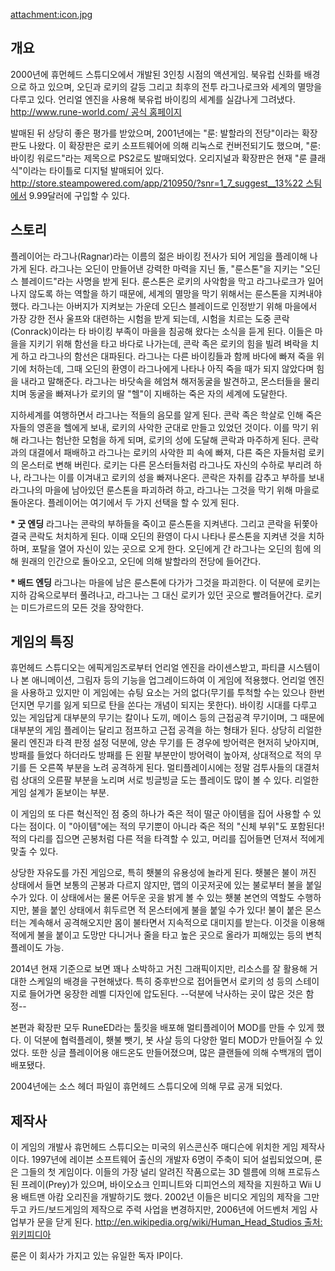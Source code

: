 attachment:icon.jpg


== 개요 ==
2000년에 휴먼헤드 스튜디오에서 개발된 3인칭 시점의 액션게임. 북유럽 신화를 배경으로 하고 있으며, 오딘과 로키의 갈등 그리고 최후의 전투 라그나로크와 세계의 멸망을 다루고 있다. 언리얼 엔진을 사용해 북유럽 바이킹의 세계를 실감나게 그려냈다. [[http://www.rune-world.com/ 공식 홈페이지]]

발매된 뒤 상당히 좋은 평가를 받았으며, 2001년에는 "룬: 발할라의 전당"이라는 확장판도 나왔다. 이 확장판은 로키 소프트웨어에 의해 리눅스로 컨버전되기도 했으며, "룬: 바이킹 워로드"라는 제목으로 PS2로도 발매되었다. 오리지널과 확장판은 현재 "룬 클래식"이라는 타이틀로 디지털 발매되어 있다. [[http://store.steampowered.com/app/210950/?snr=1_7_suggest__13%22 스팀]]에서 9.99달러에 구입할 수 있다.


== 스토리 ==
플레이어는 라그나(Ragnar)라는 이름의 젊은 바이킹 전사가 되어 게임을 플레이해 나가게 된다. 라그나는 오딘이 만들어낸 강력한 마력을 지닌 돌, "룬스톤"을 지키는 "오딘스 블레이드"라는 사명을 받게 된다. 룬스톤은 로키의 사악함을 막고 라그나로크가 일어나지 않도록 하는 역할을 하기 때문에, 세계의 멸망을 막기 위해서는 룬스톤을 지켜내야 했다. 라그나는 아버지가 지켜보는 가운데 오딘스 블레이드로 인정받기 위해 마을에서 가장 강한 전사 울프와 대련하는 시험을 받게 되는데, 시험을 치르는 도중 콘락(Conrack)이라는 타 바이킹 부족이 마을을 침공해 왔다는 소식을 듣게 된다. 이들은 마을을 지키기 위해 함선을 타고 바다로 나가는데, 콘락 족은 로키의 힘을 빌려 벼락을 치게 하고 라그나의 함선은 대파된다. 라그나는 다른 바이킹들과 함께 바다에 빠져 죽을 위기에 처하는데, 그때 오딘의 환영이 라그나에게 나타나 아직 죽을 때가 되지 않았다며 힘을 내라고 말해준다. 라그나는 바닷속을 헤엄쳐 해저동굴을 발견하고, 몬스터들을 물리치며 동굴을 빠져나가 로키의 딸 "헬"이 지배하는 죽은 자의 세계에 도달한다.

지하세계를 여행하면서 라그나는 적들의 음모를 알게 된다. 콘락 족은 학살로 인해 죽은 자들의 영혼을 헬에게 보내, 로키의 사악한 군대로 만들고 있었던 것이다. 이를 막기 위해 라그나는 험난한 모험을 하게 되며, 로키의 성에 도달해 콘락과 마주하게 된다. 콘락과의 대결에서 패배하고 라그나는 로키의 사악한 피 속에 빠져, 다른 죽은 자들처럼 로키의 몬스터로 변해 버린다. 로키는 다른 몬스터들처럼 라그나도 자신의 수하로 부리려 하나, 라그나는 이를 이겨내고 로키의 성을 빠져나온다. 콘락은 자취를 감추고 부하를 보내 라그나의 마을에 남아있던 룬스톤을 파괴하려 하고, 라그나는 그것을 막기 위해 마을로 돌아온다. 플레이어는 여기에서 두 가지 선택을 할 수 있게 된다.

'''* 굿 엔딩'''
라그나는 콘락의 부하들을 죽이고 룬스톤을 지켜낸다. 그리고 콘락을 뒤쫓아 결국 콘락도 처치하게 된다. 이때 오딘의 환영이 다시 나타나 룬스톤을 지켜낸 것을 치하하며, 포탈을 열어 자신이 있는 곳으로 오게 한다. 오딘에게 간 라그나는 오딘의 힘에 의해 원래의 인간으로 돌아오고, 오딘에 의해 발할라의 전당에 들어간다.

'''* 배드 엔딩'''
라그나는 마을에 남은 룬스톤에 다가가 그것을 파괴한다. 이 덕분에 로키는 지하 감옥으로부터 풀려나고, 라그나는 그 대신 로키가 있던 곳으로 빨려들어간다. 로키는 미드가르드의 모든 것을 장악한다.


== 게임의 특징 ==
휴먼헤드 스튜디오는 에픽게임즈로부터 언리얼 엔진을 라이센스받고, 파티클 시스템이나 본 애니메이션, 그림자 등의 기능을 업그레이드하여 이 게임에 적용했다. 언리얼 엔진을 사용하고 있지만 이 게임에는 슈팅 요소는 거의 없다(무기를 투척할 수는 있으나 한번 던지면 무기를 잃게 되므로 탄을 쏜다는 개념이 되지는 못한다). 바이킹 시대를 다루고 있는 게임답게 대부분의 무기는 칼이나 도끼, 메이스 등의 근접공격 무기이며, 그 때문에 대부분의 게임 플레이는 달리고 점프하고 근접 공격을 하는 형태가 된다. 상당히 리얼한 물리 엔진과 타격 판정 설정 덕분에, 양손 무기를 든 경우에 방어력은 현저히 낮아지며, 방패를 들었다 하더라도 방패를 든 왼팔 부분만이 방어력이 높아져, 상대적으로 적의 무기를 든 오른쪽 부분을 노려 공격하게 된다. 멀티플레이시에는 정말 검투사들의 대결처럼 상대의 오른팔 부분을 노리며 서로 빙글빙글 도는 플레이도 많이 볼 수 있다. 리얼한 게임 설계가 돋보이는 부분.

이 게임의 또 다른 혁신적인 점 중의 하나가 죽은 적이 떨군 아이템을 집어 사용할 수 있다는 점이다. 이 "아이템"에는 적의 무기뿐이 아니라 죽은 적의 "신체 부위"도 포함된다! 적의 다리를 집으면 곤봉처럼 다른 적을 타격할 수 있고, 머리를 집어들면 던져서 적에게 맞출 수 있다. 

{{{#!html
<object width="640" height="360"><param name="movie" value="//www.youtube.com/v/a6STaeZmJBQ?version=3&amp;hl=ko_KR"></param><param name="allowFullScreen" value="true"></param><param name="allowscriptaccess" value="always"></param><embed src="//www.youtube.com/v/a6STaeZmJBQ?version=3&amp;hl=ko_KR" type="application/x-shockwave-flash" width="640" height="360" allowscriptaccess="always" allowfullscreen="true"></embed></object>
}}}

상당한 자유도를 가진 게임으로, 특히 횃불의 유용성에 놀라게 된다. 횃불은 불이 꺼진 상태에서 들면 보통의 곤봉과 다르지 않지만, 맵의 이곳저곳에 있는 불로부터 불을 붙일 수가 있다. 이 상태에서는 물론 어두운 곳을 밝게 볼 수 있는 횃불 본연의 역할도 수행하지만, 불을 붙인 상태에서 휘두르면 적 몬스터에게 불을 붙일 수가 있다! 불이 붙은 몬스터는 계속해서 공격해오지만 몸이 불타면서 지속적으로 대미지를 받는다. 이것을 이용해 적에게 불을 붙이고 도망만 다니거나 줄을 타고 높은 곳으로 올라가 피해있는 등의 변칙 플레이도 가능. 

{{{#!html
<object width="640" height="480"><param name="movie" value="//www.youtube.com/v/r-IicUpacx8?version=3&amp;hl=ko_KR"></param><param name="allowFullScreen" value="true"></param><param name="allowscriptaccess" value="always"></param><embed src="//www.youtube.com/v/r-IicUpacx8?version=3&amp;hl=ko_KR" type="application/x-shockwave-flash" width="640" height="480" allowscriptaccess="always" allowfullscreen="true"></embed></object>
}}}

2014년 현재 기준으로 보면 꽤나 소박하고 거친 그래픽이지만, 리소스를 잘 활용해 거대한 스케일의 배경을 구현해냈다. 특히 중후반으로 접어들면서 로키의 성 등의 스테이지로 들어가면 웅장한 레벨 디자인에 압도된다. --덕분에 낙사하는 곳이 많은 것은 함정-- 

본편과 확장판 모두 RuneED라는 툴킷을 배포해 멀티플레이어 MOD를 만들 수 있게 했다. 이 덕분에 협력플레이, 횃불 뺏기, 봇 사살 등의 다양한 멀티 MOD가 만들어질 수 있었다. 또한 싱글 플레이어용 애드온도 만들어졌으며, 많은 클랜들에 의해 수백개의 맵이 배포됐다. 

2004년에는 소스 헤더 파일이 휴먼헤드 스튜디오에 의해 무료 공개 되었다.


== 제작사 ==
이 게임의 개발사 휴먼헤드 스튜디오는 미국의 위스콘신주 매디슨에 위치한 게임 제작사이다. 1997년에 레이븐 소프트웨어 출신의 개발자 6명이 주축이 되어 설립되었으며, 룬은 그들의 첫 게임이다. 이들의 가장 널리 알려진 작품으로는 3D 렐름에 의해 프로듀스된 프레이(Prey)가 있으며, 바이오쇼크 인피니트와 디피언스의 제작을 지원하고 Wii U용 배트맨 아캄 오리진을 개발하기도 했다. 2002년 이들은 비디오 게임의 제작을 그만두고 카드/보드게임의 제작으로 주력 사업을 변경하지만, 2006년에 어드벤처 게임 사업부가 문을 닫게 된다. [[http://en.wikipedia.org/wiki/Human_Head_Studios 출처: 위키피디아]]

룬은 이 회사가 가지고 있는 유일한 독자 IP이다.
